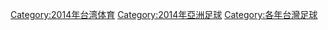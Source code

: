 [[Category:2014年台湾体育|Category:2014年台湾体育]]
[[Category:2014年亞洲足球|Category:2014年亞洲足球]]
[[Category:各年台灣足球|Category:各年台灣足球]]